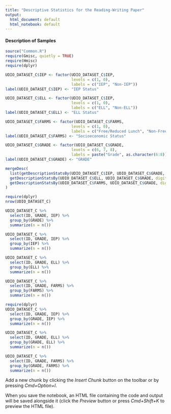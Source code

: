 ```yaml
---
title: "Descriptive Statistics for the Reading-Writing Paper"
output:
  html_document: default
  html_notebook: default
---
```


#### Description of Samples

```r
source("Common.R")
require(Gmisc, quietly = TRUE)
require(Hmisc)
require(dplyr)

UDIO_DATASET_C$IEP <- factor(UDIO_DATASET_C$IEP,
                             levels = c(1, 0),
                             labels = c("IEP", "Non-IEP"))
label(UDIO_DATASET_C$IEP) <- "IEP Status"

UDIO_DATASET_C$ELL <- factor(UDIO_DATASET_C$IEP,
                             levels = c(1, 0),
                             labels = c("ELL", "Non-ELL"))
label(UDIO_DATASET_C$ELL) <- "ELL Status"

UDIO_DATASET_C$FARMS <- factor(UDIO_DATASET_C$FARMS,
                             levels = c(1, 0),
                             labels = c("Free/Reduced Lunch", "Non-Free/Reduced Lunch"))
label(UDIO_DATASET_C$FARMS) <- "Socioeconomic Status"

UDIO_DATASET_C$GRADE <- factor(UDIO_DATASET_C$GRADE,
                             levels = c(6, 7, 8),
                             labels = paste("Grade", as.character(6:8)))
label(UDIO_DATASET_C$GRADE) <- "GRADE"

mergeDesc(
  list(getDescriptionStatsBy(UDIO_DATASET_C$IEP, UDIO_DATASET_C$GRADE, digits = 1, add_total_col = "last"),
  getDescriptionStatsBy(UDIO_DATASET_C$ELL, UDIO_DATASET_C$GRADE, digits = 1, add_total_col = "last"),
  getDescriptionStatsBy(UDIO_DATASET_C$FARMS, UDIO_DATASET_C$GRADE, digits = 1, add_total_col = "last"))
)


```


```r
require(dplyr)
nrow(UDIO_DATASET_C)

UDIO_DATASET_C %>%
  select(ID, GRADE, IEP) %>%
  group_by(GRADE) %>%
  summarize(n = n())

UDIO_DATASET_C %>%
  select(ID, GRADE, IEP) %>%
  group_by(IEP) %>%
  summarize(n = n())

UDIO_DATASET_C %>%
  select(ID, GRADE, ELL) %>%
  group_by(ELL) %>%
  summarize(n = n())

UDIO_DATASET_C %>%
  select(ID, GRADE, FARMS) %>%
  group_by(FARMS) %>%
  summarize(n = n())
```

```r
require(dplyr)
UDIO_DATASET_C %>%
  select(ID, GRADE, IEP) %>%
  group_by(GRADE, IEP) %>%
  summarize(n = n())

UDIO_DATASET_C %>%
  select(ID, GRADE, ELL) %>%
  group_by(GRADE, ELL) %>%
  summarize(n = n())

UDIO_DATASET_C %>%
  select(ID, GRADE, FARMS) %>%
  group_by(GRADE, FARMS) %>%
  summarize(n = n())

```

Add a new chunk by clicking the *Insert Chunk* button on the toolbar or by pressing *Cmd+Option+I*.

When you save the notebook, an HTML file containing the code and output will be saved alongside it (click the *Preview* button or press *Cmd+Shift+K* to preview the HTML file).